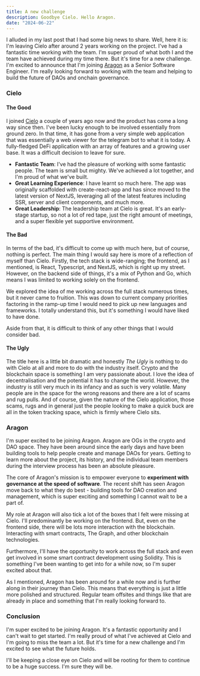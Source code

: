 ```yaml
---
title: A new challenge
description: Goodbye Cielo. Hello Aragon.
date: "2024-06-22"
---
```


I alluded in my last post that I had some big news to share. Well, here it is: I'm leaving Cielo after around 2 years working on the project. I've had a fantastic time working with the team. I'm super proud of what both I and the team have achieved during my time there. But it's time for a new challenge. I'm excited to announce that I'm joining [Aragon](https://aragon.org) as a Senior Software Engineer. I'm really looking forward to working with the team and helping to build the future of DAOs and onchain governance.

### Cielo

#### The Good

I joined [Cielo](https://app.cielo.finance) a couple of years ago now and the product has come a long way since then. I've been lucky enough to be involved essentially from ground zero. In that time, it has gone from a very simple web application that was essentially a web viewer for the telegram bot to what it is today. A fully-fledged DeFi application with an array of features and a growing user base. It was a difficult decision to leave for sure.

- **Fantastic Team**: I've had the pleasure of working with some fantastic people. The team is small but mighty. We've achieved a lot together, and I'm proud of what we've built.
- **Great Learning Experience**: I have learnt so much here. The app was originally scaffolded with create-react-app and has since moved to the latest version of NextJS, leveraging all of the latest features including SSR, server and client components, and much more.
- **Great Leadership**: The leadership team at Cielo is great. It's an early-stage startup, so not a lot of red tape, just the right amount of meetings, and a super flexible yet supportive environment.

#### The Bad

In terms of the bad, it's difficult to come up with much here, but of course, nothing is perfect. The main thing I would say here is more of a reflection of myself than Cielo. Firstly, the tech stack is wide-ranging; the frontend, as I mentioned, is React, Typescript, and NextJS, which is right up my street. However, on the backend side of things, it's a mix of Python and Go, which means I was limited to working solely on the frontend.

We explored the idea of me working across the full stack numerous times, but it never came to fruition. This was down to current company priorities factoring in the ramp-up time I would need to pick up new languages and frameworks. I totally understand this, but it's something I would have liked to have done.

Aside from that, it is difficult to think of any other things that I would consider bad.

#### The Ugly

The title here is a little bit dramatic and honestly *The Ugly* is nothing to do with Cielo at all and more to do with the industry itself. Crypto and the blockchain space is something I am very passionate about. I love the idea of decentralisation and the potential it has to change the world. However, the industry is still very much in its infancy and as such is very volatile. Many people are in the space for the wrong reasons and there are a lot of scams and rug pulls. And of course, given the nature of the Cielo application, those scams, rugs and in general just the people looking to make a quick buck are all in the token tracking space, which is firmly where Cielo sits.

### Aragon

I'm super excited to be joining Aragon. Aragon are OGs in the crypto and DAO space. They have been around since the early days and have been building tools to help people create and manage DAOs for years. Getting to learn more about the project, its history, and the individual team members during the interview process has been an absolute pleasure.

The core of Aragon's mission is to empower everyone to **experiment with governance at the speed of software**. The recent shift has seen Aragon move back to what they do best - building tools for DAO creation and management, which is super exciting and something I cannot wait to be a part of.

My role at Aragon will also tick a lot of the boxes that I felt were missing at Cielo. I'll predominantly be working on the frontend. But, even on the frontend side, there will be lots more interaction with the blockchain. Interacting with smart contracts, The Graph, and other blockchain technologies.

Furthermore, I'll have the opportunity to work across the full stack and even get involved in some smart contract development using Solidity. This is something I've been wanting to get into for a while now, so I'm super excited about that.

As I mentioned, Aragon has been around for a while now and is further along in their journey than Cielo. This means that everything is just a little more polished and structured. Regular team offsites and things like that are already in place and something that I'm really looking forward to.

### Conclusion

I'm super excited to be joining Aragon. It's a fantastic opportunity and I can't wait to get started. I'm really proud of what I've achieved at Cielo and I'm going to miss the team a lot. But it's time for a new challenge and I'm excited to see what the future holds.

I'll be keeping a close eye on Cielo and will be rooting for them to continue to be a huge success. I'm sure they will be.

